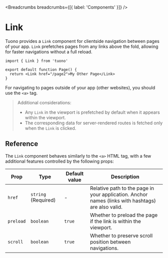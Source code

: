 
<MetaTags
  title="Tuono - Link"
  canonical="https://tuono.dev/documentation/components/link"
/>


<Breadcrumbs breadcrumbs={[{ label: 'Components' }]} />

# Link

Tuono provides a `Link` component for clientside navigation between pages of your app. `Link` prefetches pages from any links above the fold, allowing for faster navigations without a full reload.

```tsx
import { Link } from 'tuono'

export default function Page() {
  return <Link href="/page2">My Other Page</Link>
}
```

For navigating to pages outside of your app (other websites), you should use the `<a>` tag.

> Additional considerations:
>
> - Any `Link` in the viewport is prefetched by default when it appears within the viewport.
> - The corresponding data for server-rendered routes is fetched only when the `Link` is clicked.

## Reference

The `Link` component behaves similarly to the `<a>` HTML tag, with a few additional features controlled by the following props:

| Prop      | Type                | Default value | Description                                                                                       |
| --------- | ------------------- | ------------- | ------------------------------------------------------------------------------------------------- |
| `href`    | `string` (Required) | -             | Relative path to the page in your application. Anchor names (links with hashtags) are also valid. |
| `preload` | `boolean`           | `true`        | Whether to preload the page if the link is within the viewport.                                   |
| `scroll`  | `boolean`           | `true`        | Whether to preserve scroll position between navigations.                                          |
